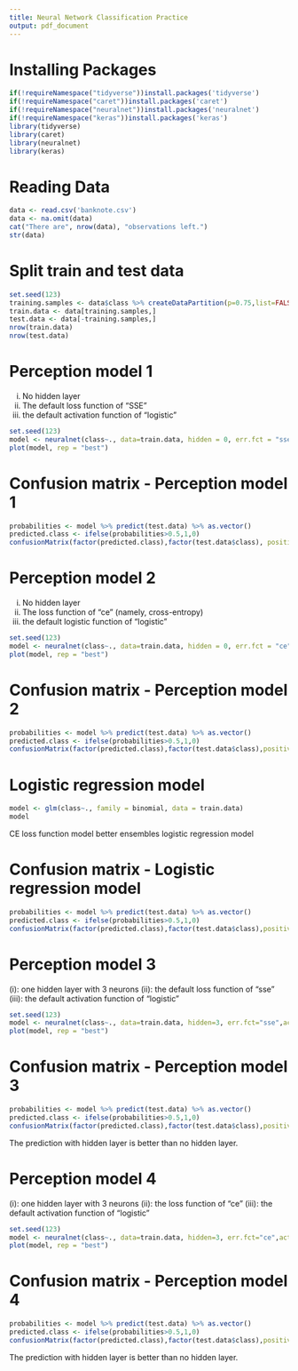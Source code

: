 ```yaml
---
title: Neural Network Classification Practice
output: pdf_document
---
```


# Installing Packages
```r
if(!requireNamespace("tidyverse"))install.packages('tidyverse')
if(!requireNamespace("caret"))install.packages('caret')
if(!requireNamespace("neuralnet"))install.packages('neuralnet')
if(!requireNamespace("keras"))install.packages('keras')
library(tidyverse)
library(caret)
library(neuralnet)
library(keras)
```

# Reading Data
```r
data <- read.csv('banknote.csv')
data <- na.omit(data)
cat("There are", nrow(data), "observations left.")
str(data)
```
# Split train and test data
```r
set.seed(123)
training.samples <- data$class %>% createDataPartition(p=0.75,list=FALSE)
train.data <- data[training.samples,]
test.data <- data[-training.samples,]
nrow(train.data)
nrow(test.data)
```

# Perception model 1
(i) No hidden layer
(ii) The default loss function of "SSE"
(iii) the default activation function of "logistic"
```r
set.seed(123)
model <- neuralnet(class~., data=train.data, hidden = 0, err.fct = "sse", act.fct="logistic", linear.output = FALSE)
plot(model, rep = "best")
```

# Confusion matrix - Perception model 1
```r
probabilities <- model %>% predict(test.data) %>% as.vector()
predicted.class <- ifelse(probabilities>0.5,1,0)
confusionMatrix(factor(predicted.class),factor(test.data$class), positive = "1")
```

# Perception model 2
(i) No hidden layer
(ii) The loss function of "ce" (namely, cross-entropy)
(iii) the default logistic function of "logistic"
```r
set.seed(123)
model <- neuralnet(class~., data=train.data, hidden = 0, err.fct = "ce", act.fct = "logistic", linear.output = FALSE)
plot(model, rep = "best")
```

# Confusion matrix - Perception model 2
```r
probabilities <- model %>% predict(test.data) %>% as.vector()
predicted.class <- ifelse(probabilities>0.5,1,0)
confusionMatrix(factor(predicted.class),factor(test.data$class),positive="1")
```

# Logistic regression model
```r
model <- glm(class~., family = binomial, data = train.data)
model
```

CE loss function model better ensembles logistic regression model

# Confusion matrix - Logistic regression model
```r
probabilities <- model %>% predict(test.data) %>% as.vector()
predicted.class <- ifelse(probabilities>0.5,1,0)
confusionMatrix(factor(predicted.class),factor(test.data$class),positive="1")
```

# Perception model 3
(i): one hidden layer with 3 neurons
(ii): the default loss function of "sse"
(iii): the default activation function of "logistic"
```r
set.seed(123)
model <- neuralnet(class~., data=train.data, hidden=3, err.fct="sse",act.fct = "logistic", linear.output=FALSE)
plot(model, rep = "best")
```

# Confusion matrix - Perception model 3
```r
probabilities <- model %>% predict(test.data) %>% as.vector()
predicted.class <- ifelse(probabilities>0.5,1,0)
confusionMatrix(factor(predicted.class),factor(test.data$class),positive="1")
```

The prediction with hidden layer is better than no hidden layer.

# Perception model 4
(i): one hidden layer with 3 neurons
(ii): the loss function of "ce"
(iii): the default activation function of "logistic"
```r
set.seed(123)
model <- neuralnet(class~., data=train.data, hidden=3, err.fct="ce",act.fct="logistic",linear.output=FALSE)
plot(model, rep = "best")
```

# Confusion matrix - Perception model 4
```r
probabilities <- model %>% predict(test.data) %>% as.vector()
predicted.class <- ifelse(probabilities>0.5,1,0)
confusionMatrix(factor(predicted.class),factor(test.data$class),positive="1")
```

The prediction with hidden layer is better than no hidden layer.